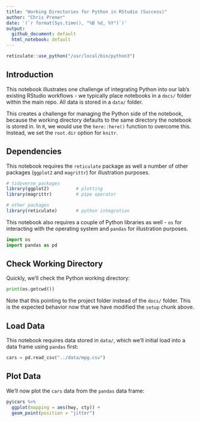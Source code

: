 ```yaml
---
title: "Working Directories for Python in RStudio (Success)"
author: "Chris Prener"
date: '(`r format(Sys.time(), "%B %d, %Y")`)'
output: 
  github_document: default
  html_notebook: default 
---
```


```r
reticulate::use_python("/usr/local/bin/python3")
```

## Introduction
This notebook illustrates one challenge of integrating Python into our lab's existing RStudio workflows - we typically place notebooks in a `docs/` folder within the main repo. All data is stored in a `data/` folder. 

This creates a challenge for managing the Python side of the notebook, because the working directory defaults to the same directory the notebook is stored in. In `R`, we would use the `here::here()` function to overcome this. Instead, we set the `root.dir` option for `knitr`.

## Dependencies
This notebook requires the `reticulate` package as well a number of other packages (`ggplot2` and `magrittr`) for illustration purposes.

```r
# tidyverse packages
library(ggplot2)          # plotting
library(magrittr)         # pipe operator

# other packages
library(reticulate)       # python integration
```

This notebook also requires a couple of Python libraries as well - `os` for interacting with the operating system and `pandas` for illustration purposes. 

```python
import os
import pandas as pd
```

## Check Working Directory
Quickly, we'll check the Python working directory:

```python
print(os.getcwd())
```

Note that this pointing to the project folder instead of the `docs/` folder. This is the expected behavior now that we have modified the `setup` chunk above.

## Load Data
This notebook requires data stored in `data/`, which we'll initial load into a data frame using `pandas` first:

```python
cars = pd.read_csv("../data/mpg.csv")
```

## Plot Data
We'll now plot the `cars` data from the `pandas` data frame:

```r
py$cars %>%
  ggplot(mapping = aes(hwy, cty)) +
  geom_point(position = "jitter")
```
